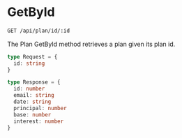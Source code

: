 # GetById

```bash filename="Endpoints" copy
GET /api/plan/id/:id
```

The Plan GetById method retrieves a plan given its plan id.

```ts filename="Request Object" {/* {1-3} */} copy
type Request = {
  id: string
}
```

```ts filename="Response Object" {/* {1-3} */} copy
type Response = {
  id: number
  email: string
  date: string
  principal: number
  base: number
  interest: number
}
```
